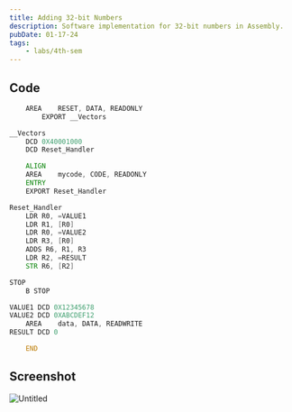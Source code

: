 ```yaml
---
title: Adding 32-bit Numbers
description: Software implementation for 32-bit numbers in Assembly.
pubDate: 01-17-24
tags:
	- labs/4th-sem
---
```


## Code

```asm
	AREA	RESET, DATA, READONLY
		EXPORT __Vectors

__Vectors
	DCD 0X40001000
	DCD Reset_Handler

	ALIGN
	AREA	mycode, CODE, READONLY
	ENTRY
	EXPORT Reset_Handler

Reset_Handler
	LDR R0, =VALUE1
	LDR R1, [R0]
	LDR R0, =VALUE2
	LDR R3, [R0]
	ADDS R6, R1, R3
	LDR R2, =RESULT
	STR R6, [R2]

STOP
	B STOP

VALUE1 DCD 0X12345678
VALUE2 DCD 0XABCDEF12
	AREA	data, DATA, READWRITE
RESULT DCD 0

	END
```

## Screenshot

![Untitled](https://prod-files-secure.s3.us-west-2.amazonaws.com/da3a4f3a-a694-4c1d-bcb4-b25d50a7db8e/453590eb-0bde-4a9d-88cd-0c9ba3996b13/Untitled.png)
